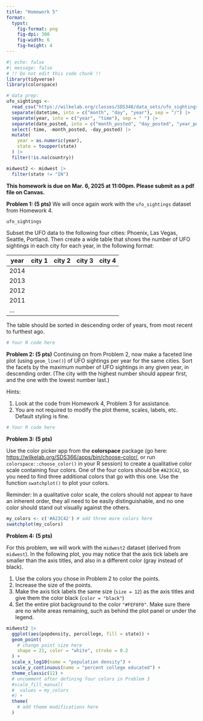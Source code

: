 ```yaml
---
title: "Homework 5"
format:
  typst:
    fig-format: png
    fig-dpi: 300
    fig-width: 6
    fig-height: 4
---
```


```r
#| echo: false
#| message: false
# !! Do not edit this code chunk !!
library(tidyverse)
library(colorspace)

# data prep:
ufo_sightings <- 
  read_csv("https://wilkelab.org/classes/SDS348/data_sets/ufo_sightings_clean.csv") |>
  separate(datetime, into = c("month", "day", "year"), sep = "/") |>
  separate(year, into = c("year", "time"), sep = " ") |>
  separate(date_posted, into = c("month_posted", "day_posted", "year_posted"), sep = "/") |>
  select(-time, -month_posted, -day_posted) |>
  mutate(
    year = as.numeric(year),
    state = toupper(state)
  ) |>
  filter(!is.na(country))

midwest2 <- midwest |>
  filter(state != "IN")
```

**This homework is due on Mar. 6, 2025 at 11:00pm. Please submit as a pdf file on Canvas.**

**Problem 1: (5 pts)** We will once again work with the `ufo_sightings` dataset from Homework 4.

```r
ufo_sightings
```

Subset the UFO data to the following four cities: Phoenix, Las Vegas, Seattle, Portland. Then create a wide table that shows the number of UFO sightings in each city for each year, in the following format:

| year | city 1 | city 2 | city 3 | city 4 |
|------|--------|--------|--------|--------|
| 2014 |        |        |        |        |
| 2013 |        |        |        |        |
| 2012 |        |        |        |        |
| 2011 |        |        |        |        |
| ...  |        |        |        |        |

The table should be sorted in descending order of years, from most recent to furthest ago.

```r
# Your R code here
```

**Problem 2: (5 pts)** Continuing on from Problem 2, now make a faceted line plot (using `geom_line()`) of UFO sightings per year for the same cities. Sort the facets by the maximum number of UFO sightings in any given year, in descending order. (The city with the highest number should appear first, and the one with the lowest number last.)

Hints:

1.  Look at the code from Homework 4, Problem 3 for assistance.
2.  You are not required to modify the plot theme, scales, labels, etc. Default styling is fine.

```r
# Your R code here
```

**Problem 3: (5 pts)**

Use the color picker app from the **colorspace** package (go here: <https://wilkelab.org/SDS366/apps/bin/choose-color/>, or run `colorspace::choose_color()` in your R session) to create a qualitative color scale containing four colors. One of the four colors should be `#A23C42`, so you need to find three additional colors that go with this one. Use the function `swatchplot()` to plot your colors.

Reminder: In a qualitative color scale, the colors should not appear to have an inherent order, they all need to be easily distinguishable, and no one color should stand out visually against the others.

```r
my_colors <- c('#A23C42') # add three more colors here
swatchplot(my_colors)
```

**Problem 4: (5 pts)**

For this problem, we will work with the `midwest2` dataset (derived from `midwest`). In the following plot, you may notice that the axis tick labels are smaller than the axis titles, and also in a different color (gray instead of black).

1.  Use the colors you chose in Problem 2 to color the points.
2.  Increase the size of the points.
3.  Make the axis tick labels the same size (`size = 12`) as the axis titles and give them the color black (`color = "black"`)
4.  Set the entire plot background to the color `"#FEF8F0"`. Make sure there are no white areas remaining, such as behind the plot panel or under the legend.

```r
midwest2 |>
  ggplot(aes(popdensity, percollege, fill = state)) +
  geom_point(
    # change point size here
    shape = 21, color = "white", stroke = 0.2
  ) +
  scale_x_log10(name = "population density") +
  scale_y_continuous(name = "percent college educated") +
  theme_classic(12) +
  # uncomment after defining four colors in Problem 3
  #scale_fill_manual(
  #  values = my_colors
  #) +
  theme(
    # add theme modifications here
  )
```

